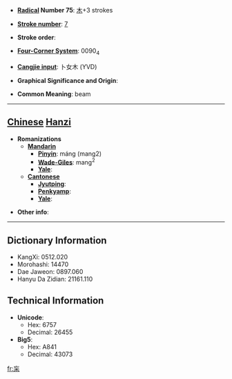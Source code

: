 * '''[[Wiktionary:Chinese radical index| Radical]] Number 75''': [[Wiktionary:Chinese radical index 木|木]]+3 strokes

* '''[[Wiktionary:Chinese total strokes index|Stroke number]]''': [[Wiktionary:Chinese total strokes index 7|7]]

* '''Stroke order''': 

* '''[[Wiktionary:Chinese four corner index|Four-Corner System]]''': 0090<sub>4</sub>

* '''[[Wiktionary:Chinese Cangjie index|Cangjie input]]''': 卜女木 (YVD)

* '''Graphical Significance and Origin''': 

* '''Common Meaning''': beam

----

== [[Chinese]] [[Hanzi]] ==

* '''Romanizations'''
** '''[[Mandarin]]'''
*** '''[[Pinyin]]''': máng (mang2)
*** '''[[Wade-Giles]]''': mang<sup>2</sup>
*** '''[[Yale]]''': 
** '''[[Cantonese]]'''
*** '''[[Jyutping]]''':
*** '''[[Penkyamp]]''': 
*** '''[[Yale]]''': 

* '''Other info''': 

----

== Dictionary Information ==

* KangXi: 0512.020
* Morohashi: 14470
* Dae Jaweon: 0897.060
* Hanyu Da Zidian: 21161.110

== Technical Information ==

* '''Unicode''':
** Hex: 6757
** Decimal: 26455
* '''Big5''':
** Hex: A841
** Decimal: 43073

[[fr:杗]]